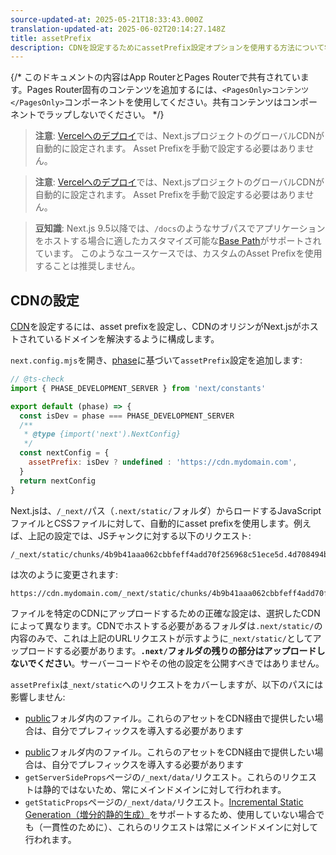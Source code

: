 ```yaml
---
source-updated-at: 2025-05-21T18:33:43.000Z
translation-updated-at: 2025-06-02T20:14:27.148Z
title: assetPrefix
description: CDNを設定するためにassetPrefix設定オプションを使用する方法について学びましょう。
---
```


{/* このドキュメントの内容はApp RouterとPages Routerで共有されています。Pages Router固有のコンテンツを追加するには、`<PagesOnly>コンテンツ</PagesOnly>`コンポーネントを使用してください。共有コンテンツはコンポーネントでラップしないでください。 */}

<AppOnly>

> **注意**: [Vercelへのデプロイ](/docs/app/getting-started/deploying)では、Next.jsプロジェクトのグローバルCDNが自動的に設定されます。
> Asset Prefixを手動で設定する必要はありません。

</AppOnly>

<PagesOnly>

> **注意**: [Vercelへのデプロイ](/docs/pages/getting-started/deploying)では、Next.jsプロジェクトのグローバルCDNが自動的に設定されます。
> Asset Prefixを手動で設定する必要はありません。

</PagesOnly>

> **豆知識**: Next.js 9.5以降では、`/docs`のようなサブパスでアプリケーションをホストする場合に適したカスタマイズ可能な[Base Path](/docs/app/api-reference/config/next-config-js/basePath)がサポートされています。
> このようなユースケースでは、カスタムのAsset Prefixを使用することは推奨しません。

## CDNの設定

[CDN](https://ja.wikipedia.org/wiki/%E3%82%B3%E3%83%B3%E3%83%86%E3%83%B3%E3%83%84%E3%83%87%E3%83%AA%E3%83%90%E3%83%AA%E3%83%8D%E3%83%83%E3%83%88%E3%83%AF%E3%83%BC%E3%82%AF)を設定するには、asset prefixを設定し、CDNのオリジンがNext.jsがホストされているドメインを解決するように構成します。

`next.config.mjs`を開き、[phase](/docs/app/api-reference/config/next-config-js#async-configuration)に基づいて`assetPrefix`設定を追加します:

```js filename="next.config.mjs"
// @ts-check
import { PHASE_DEVELOPMENT_SERVER } from 'next/constants'

export default (phase) => {
  const isDev = phase === PHASE_DEVELOPMENT_SERVER
  /**
   * @type {import('next').NextConfig}
   */
  const nextConfig = {
    assetPrefix: isDev ? undefined : 'https://cdn.mydomain.com',
  }
  return nextConfig
}
```

Next.jsは、`/_next/`パス（`.next/static/`フォルダ）からロードするJavaScriptファイルとCSSファイルに対して、自動的にasset prefixを使用します。例えば、上記の設定では、JSチャンクに対する以下のリクエスト:

```
/_next/static/chunks/4b9b41aaa062cbbfeff4add70f256968c51ece5d.4d708494b3aed70c04f0.js
```

は次のように変更されます:

```
https://cdn.mydomain.com/_next/static/chunks/4b9b41aaa062cbbfeff4add70f256968c51ece5d.4d708494b3aed70c04f0.js
```

ファイルを特定のCDNにアップロードするための正確な設定は、選択したCDNによって異なります。CDNでホストする必要があるフォルダは`.next/static/`の内容のみで、これは上記のURLリクエストが示すように`_next/static/`としてアップロードする必要があります。**`.next/`フォルダの残りの部分はアップロードしないでください**。サーバーコードやその他の設定を公開すべきではありません。

`assetPrefix`は`_next/static`へのリクエストをカバーしますが、以下のパスには影響しません:

<AppOnly>

- [public](/docs/app/api-reference/file-conventions/public-folder)フォルダ内のファイル。これらのアセットをCDN経由で提供したい場合は、自分でプレフィックスを導入する必要があります

</AppOnly>

<PagesOnly>

- [public](/docs/pages/api-reference/file-conventions/public-folder)フォルダ内のファイル。これらのアセットをCDN経由で提供したい場合は、自分でプレフィックスを導入する必要があります
- `getServerSideProps`ページの`/_next/data/`リクエスト。これらのリクエストは静的ではないため、常にメインドメインに対して行われます。
- `getStaticProps`ページの`/_next/data/`リクエスト。[Incremental Static Generation（増分的静的生成）](/docs/pages/guides/incremental-static-regeneration)をサポートするため、使用していない場合でも（一貫性のために）、これらのリクエストは常にメインドメインに対して行われます。

</PagesOnly>